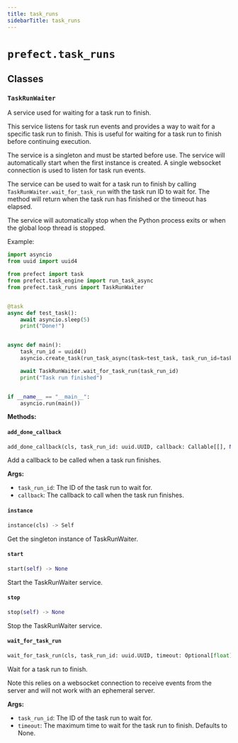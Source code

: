 ```yaml
---
title: task_runs
sidebarTitle: task_runs
---
```


# `prefect.task_runs`

## Classes

### `TaskRunWaiter` <sup><a href="https://github.com/PrefectHQ/prefect/blob/main/src/prefect/task_runs.py#L24" target="_blank"><Icon icon="github" style="width: 14px; height: 14px;" /></a></sup>


A service used for waiting for a task run to finish.

This service listens for task run events and provides a way to wait for a specific
task run to finish. This is useful for waiting for a task run to finish before
continuing execution.

The service is a singleton and must be started before use. The service will
automatically start when the first instance is created. A single websocket
connection is used to listen for task run events.

The service can be used to wait for a task run to finish by calling
`TaskRunWaiter.wait_for_task_run` with the task run ID to wait for. The method
will return when the task run has finished or the timeout has elapsed.

The service will automatically stop when the Python process exits or when the
global loop thread is stopped.

Example:
```python
import asyncio
from uuid import uuid4

from prefect import task
from prefect.task_engine import run_task_async
from prefect.task_runs import TaskRunWaiter


@task
async def test_task():
    await asyncio.sleep(5)
    print("Done!")


async def main():
    task_run_id = uuid4()
    asyncio.create_task(run_task_async(task=test_task, task_run_id=task_run_id))

    await TaskRunWaiter.wait_for_task_run(task_run_id)
    print("Task run finished")


if __name__ == "__main__":
    asyncio.run(main())
```


**Methods:**

#### `add_done_callback` <sup><a href="https://github.com/PrefectHQ/prefect/blob/main/src/prefect/task_runs.py#L209" target="_blank"><Icon icon="github" style="width: 14px; height: 14px;" /></a></sup>

```python
add_done_callback(cls, task_run_id: uuid.UUID, callback: Callable[[], None]) -> None
```

Add a callback to be called when a task run finishes.

**Args:**
- `task_run_id`: The ID of the task run to wait for.
- `callback`: The callback to call when the task run finishes.


#### `instance` <sup><a href="https://github.com/PrefectHQ/prefect/blob/main/src/prefect/task_runs.py#L231" target="_blank"><Icon icon="github" style="width: 14px; height: 14px;" /></a></sup>

```python
instance(cls) -> Self
```

Get the singleton instance of TaskRunWaiter.


#### `start` <sup><a href="https://github.com/PrefectHQ/prefect/blob/main/src/prefect/task_runs.py#L88" target="_blank"><Icon icon="github" style="width: 14px; height: 14px;" /></a></sup>

```python
start(self) -> None
```

Start the TaskRunWaiter service.


#### `stop` <sup><a href="https://github.com/PrefectHQ/prefect/blob/main/src/prefect/task_runs.py#L151" target="_blank"><Icon icon="github" style="width: 14px; height: 14px;" /></a></sup>

```python
stop(self) -> None
```

Stop the TaskRunWaiter service.


#### `wait_for_task_run` <sup><a href="https://github.com/PrefectHQ/prefect/blob/main/src/prefect/task_runs.py#L163" target="_blank"><Icon icon="github" style="width: 14px; height: 14px;" /></a></sup>

```python
wait_for_task_run(cls, task_run_id: uuid.UUID, timeout: Optional[float] = None) -> None
```

Wait for a task run to finish.

Note this relies on a websocket connection to receive events from the server
and will not work with an ephemeral server.

**Args:**
- `task_run_id`: The ID of the task run to wait for.
- `timeout`: The maximum time to wait for the task run to
finish. Defaults to None.

